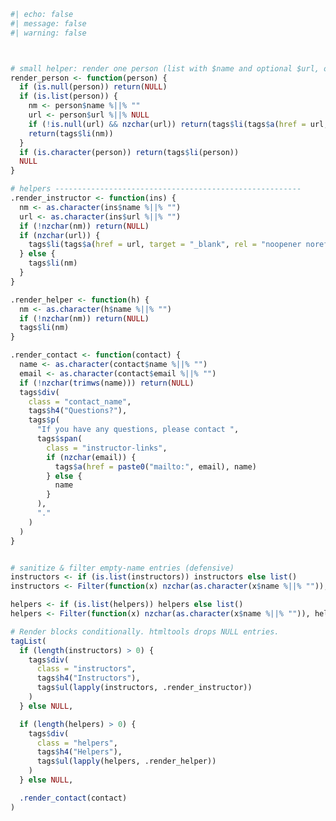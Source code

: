 ```r
#| echo: false
#| message: false
#| warning: false



# small helper: render one person (list with $name and optional $url, or plain character)
render_person <- function(person) {
  if (is.null(person)) return(NULL)
  if (is.list(person)) {
    nm <- person$name %||% ""
    url <- person$url %||% NULL
    if (!is.null(url) && nzchar(url)) return(tags$li(tags$a(href = url, target = "_blank", nm)))
    return(tags$li(nm))
  }
  if (is.character(person)) return(tags$li(person))
  NULL
}

# helpers -------------------------------------------------------
.render_instructor <- function(ins) {
  nm <- as.character(ins$name %||% "")
  url <- as.character(ins$url %||% "")
  if (!nzchar(nm)) return(NULL)
  if (nzchar(url)) {
    tags$li(tags$a(href = url, target = "_blank", rel = "noopener noreferrer", nm))
  } else {
    tags$li(nm)
  }
}

.render_helper <- function(h) {
  nm <- as.character(h$name %||% "")
  if (!nzchar(nm)) return(NULL)
  tags$li(nm)
}

.render_contact <- function(contact) {
  name <- as.character(contact$name %||% "")
  email <- as.character(contact$email %||% "")
  if (!nzchar(trimws(name))) return(NULL)
  tags$div(
    class = "contact_name",
    tags$h4("Questions?"),
    tags$p(
      "If you have any questions, please contact ",
      tags$span(
        class = "instructor-links",
        if (nzchar(email)) {
          tags$a(href = paste0("mailto:", email), name)
        } else {
          name
        }
      ),
      "."
    )
  )
}


# sanitize & filter empty-name entries (defensive)
instructors <- if (is.list(instructors)) instructors else list()
instructors <- Filter(function(x) nzchar(as.character(x$name %||% "")), instructors)

helpers <- if (is.list(helpers)) helpers else list()
helpers <- Filter(function(x) nzchar(as.character(x$name %||% "")), helpers)

# Render blocks conditionally. htmltools drops NULL entries.
tagList(
  if (length(instructors) > 0) {
    tags$div(
      class = "instructors",
      tags$h4("Instructors"),
      tags$ul(lapply(instructors, .render_instructor))
    )
  } else NULL,

  if (length(helpers) > 0) {
    tags$div(
      class = "helpers",
      tags$h4("Helpers"),
      tags$ul(lapply(helpers, .render_helper))
    )
  } else NULL,

  .render_contact(contact)
)
```




